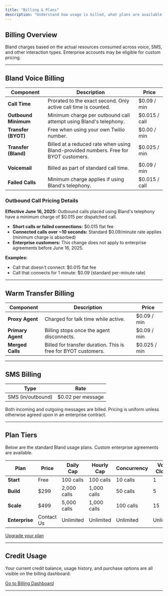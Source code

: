 ```yaml
---
title: "Billing & Plans"
description: "Understand how usage is billed, what plans are available, and where to manage your billing details."
---
```


## Billing Overview

Bland charges based on the actual resources consumed across voice, SMS, and other interaction types. Enterprise accounts may be eligible for custom pricing.

---

## Bland Voice Billing

| Component        | Description                                                   | Price         |
|------------------|---------------------------------------------------------------|---------------|
| **Call Time**    | Prorated to the exact second. Only active call time is counted. | $0.09 / min   |
| **Outbound Minimum** | Minimum charge per outbound call attempt using Bland's telephony. | $0.015 / call |
| **Transfer (BYOT)** | Free when using your own Twilio number.                      | $0.00 / min   |
| **Transfer (Bland)** | Billed at a reduced rate when using Bland-provided numbers. Free for BYOT customers. | $0.025 / min  |
| **Voicemail**    | Billed as part of standard call time.                         | $0.09 / min   |
| **Failed Calls** | Minimum charge applies if using Bland's telephony.           | $0.015 / call |

### Outbound Call Pricing Details

**Effective June 16, 2025:** Outbound calls placed using Bland's telephony have a minimum charge of $0.015 per dispatched call.

- **Short calls or failed connections:** $0.015 flat fee
- **Connected calls over ~10 seconds:** Standard $0.09/minute rate applies (minimum charge is absorbed)
- **Enterprise customers:** This change does not apply to enterprise agreements before June 16, 2025.

**Examples:**
- Call that doesn't connect: $0.015 flat fee
- Call that connects for 1 minute: $0.09 (standard per-minute rate)

---

## Warm Transfer Billing

| Component           | Description                                               | Price         |
|--------------------|------------------------------------------------------------|---------------|
| **Proxy Agent**    | Charged for talk time while active.                        | $0.09 / min   |
| **Primary Agent**  | Billing stops once the agent disconnects.                  | $0.09 / min   |
| **Merged Calls**   | Billed for transfer duration. This is free for BYOT customers.  | $0.025 / min   |

---

## SMS Billing

| Type            | Rate         |
|------------------|--------------|
| SMS (in/outbound) | $0.02 per message |

Both incoming and outgoing messages are billed. Pricing is uniform unless otherwise agreed upon in an enterprise contract.

---

## Plan Tiers

Below are the standard Bland usage plans. Custom enterprise agreements are available.

| Plan       | Price   | Daily Cap     | Hourly Cap    | Concurrency | Voice Clones |
|------------|---------|---------------|---------------|-------------|---------------|
| **Start**  | Free    | 100 calls      | 100 calls      | 10 calls     | 1             |
| **Build**  | $299    | 2,000 calls    | 1,000 calls    | 50 calls     | 5             |
| **Scale**  | $499    | 5,000 calls    | 1,000 calls    | 100 calls    | 15            |
| **Enterprise** | Contact Us | Unlimited      | Unlimited      | Unlimited   | Unlimited     |

[Upgrade your plan](https://app.bland.ai/dashboard/pay)

---

## Credit Usage

Your current credit balance, usage history, and purchase options are all visible on the billing dashboard:

[Go to Billing Dashboard](https://app.bland.ai/dashboard/pay)

---
